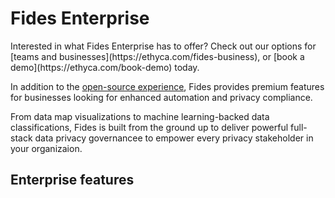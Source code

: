 
# Fides Enterprise

<Callout emoji="ⓘ">
  Interested in what Fides Enterprise has to offer? Check out our options for [teams and businesses](https://ethyca.com/fides-business), or [book a demo](https://ethyca.com/book-demo) today.
</Callout>

In addition to the [open-source experience](/fides/overview), Fides provides premium features for businesses looking for enhanced automation and privacy compliance. 

From data map visualizations to machine learning-backed data classifications, Fides is built from the ground up to deliver powerful full-stack data privacy governancee to empower every privacy stakeholder in your organizaion.

## Enterprise features
<KeyFeatWrap>
  <KeyFeat title="Automated Data Mapping" link="./datamaps"  description="Discover, classify, and visualize your entire data ecosystem. Maintain map accuracy as your systems evolve with dynamic updates."/>
  <KeyFeat title="Machine Learning Data Classification" link="./classifier"  description="Identify and classify personally identifiably information according to the open-source and extensible Fides taxonomy."/>
  <KeyFeat title="Enhanced Data Masking" link="./datamasking"   description="Pseudonymize your data with powerful masking strategies built on natural-language processing (NLP) and text identification."/>
</KeyFeatWrap>